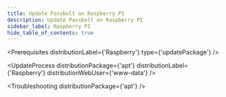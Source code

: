 ```yaml
---
title: Update Passbolt on Raspberry PI
description: Update Passbolt on Raspberry PI
sidebar_label: Raspberry PI
hide_table_of_contents: true
---
```



<Prerequisites
  distributionLabel={'Raspberry'}
  type={'updatePackage'}
/>

<UpdateProcess 
  distributionPackage={'apt'}
  distributionLabel={'Raspberry'}
  distributionWebUser={'www-data'}
/>

<Troubleshooting distributionPackage={'apt'} />

<InCaseOfIssues />
